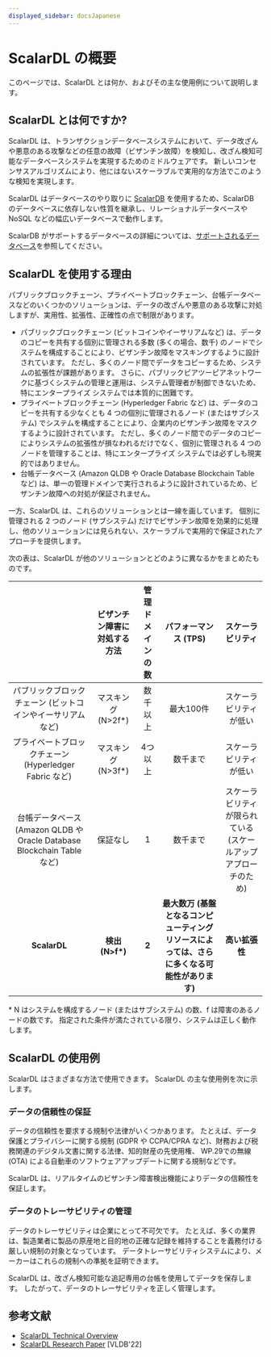 ```yaml
---
displayed_sidebar: docsJapanese
---
```


# ScalarDL の概要


<TranslationBanner />

このページでは、ScalarDL とは何か、およびその主な使用例について説明します。

## ScalarDL とは何ですか?

ScalarDL は、トランザクションデータベースシステムにおいて、データ改ざんや悪意のある攻撃などの任意の故障（ビザンチン故障）を検知し、改ざん検知可能なデータベースシステムを実現するためのミドルウェアです。 新しいコンセンサスアルゴリズムにより、他にはないスケーラブルで実用的な方法でこのような検知を実現します。

ScalarDL はデータベースのやり取りに [ScalarDB](https://scalardb.scalar-labs.com/docs/) を使用するため、ScalarDB のデータベースに依存しない性質を継承し、リレーショナルデータベースや NoSQL などの幅広いデータベースで動作します。

ScalarDB がサポートするデータベースの詳細については、[サポートされるデータベース](https://scalardb.scalar-labs.com/docs/latest/requirements#databases/)を参照してください。

## ScalarDL を使用する理由

パブリックブロックチェーン、プライベートブロックチェーン、台帳データベースなどのいくつかのソリューションは、データの改ざんや悪意のある攻撃に対処しますが、実用性、拡張性、正確性の点で制限があります。

- パブリックブロックチェーン (ビットコインやイーサリアムなど) は、データのコピーを共有する個別に管理される多数 (多くの場合、数千) のノードでシステムを構成することにより、ビザンチン故障をマスキングするように設計されています。 ただし、多くのノード間でデータをコピーするため、システムの拡張性が課題があります。 さらに、パブリックピアツーピアネットワークに基づくシステムの管理と運用は、システム管理者が制御できないため、特にエンタープライズ システムでは本質的に困難です。
- プライベートブロックチェーン (Hyperledger Fabric など) は、データのコピーを共有する少なくとも 4 つの個別に管理されるノード (またはサブシステム) でシステムを構成することにより、企業内のビザンチン故障をマスクするように設計されています。 ただし、多くのノード間でのデータのコピーによりシステムの拡張性が損なわれるだけでなく、個別に管理される 4 つのノードを管理することは、特にエンタープライズ システムでは必ずしも現実的ではありません。
- 台帳データベース (Amazon QLDB や Oracle Database Blockchain Table など) は、単一の管理ドメインで実行されるように設計されているため、ビザンチン故障への対処が保証されません。

一方、ScalarDL は、これらのソリューションとは一線を画しています。 個別に管理される 2 つのノード (サブシステム) だけでビザンチン故障を効果的に処理し、他のソリューションには見られない、スケーラブルで実用的で保証されたアプローチを提供します。

次の表は、ScalarDL が他のソリューションとどのように異なるかをまとめたものです。

|                                                                |              ビザンチン障害に対処する方法             | 管理ドメインの数 | パフォーマンス (TPS) | スケーラビリティ |
| :--: | :--: | :--: | :--: | :--: |
| パブリックブロックチェーン (ビットコインやイーサリアムなど) | マスキング (N>2f*) | 数千以上 | 最大100件 | スケーラビリティが低い |
| プライベートブロックチェーン (Hyperledger Fabric など) | マスキング (N>3f*) | 4つ以上 | 数千まで | スケーラビリティが低い |
| 台帳データベース (Amazon QLDB や Oracle Database Blockchain Table など) | 保証なし | 1 | 数千まで | スケーラビリティが限られている (スケールアップ アプローチのため) |
| **ScalarDL** | **検出 (N>f\*)** | **2** | **最大数万 (基盤となるコンピューティング リソースによっては、さらに多くなる可能性があります)** | **高い拡張性**|

\* N はシステムを構成するノード (またはサブシステム) の数、f は障害のあるノードの数です。 指定された条件が満たされている限り、システムは正しく動作します。

## ScalarDL の使用例

ScalarDL はさまざまな方法で使用できます。 ScalarDL の主な使用例を次に示します。

### データの信頼性の保証

データの信頼性を要求する規制や法律がいくつかあります。 たとえば、データ保護とプライバシーに関する規制 (GDPR や CCPA/CPRA など)、財務および税務関連のデジタル文書に関する法律、知的財産の先使用権、 WP.29での無線 (OTA) による自動車のソフトウェアアップデートに関する規制などです。

ScalarDL は、リアルタイムのビザンチン障害検出機能によりデータの信頼性を保証します。

### データのトレーサビリティの管理

データのトレーサビリティは企業にとって不可欠です。 たとえば、多くの業界は、製造業者に製品の原産地と目的地の正確な記録を維持することを義務付ける厳しい規制の対象となっています。 データトレーサビリティシステムにより、メーカーはこれらの規制への準拠を証明できます。

ScalarDL は、改ざん検知可能な追記専用の台帳を使用してデータを保存します。 したがって、データのトレーサビリティを正しく管理します。

## 参考文献

* [ScalarDL Technical Overview](https://speakerdeck.com/scalar/scalar-dl-technical-overview)
* [ScalarDL Research Paper](https://dl.acm.org/doi/abs/10.14778/3523210.3523212) [VLDB'22]
